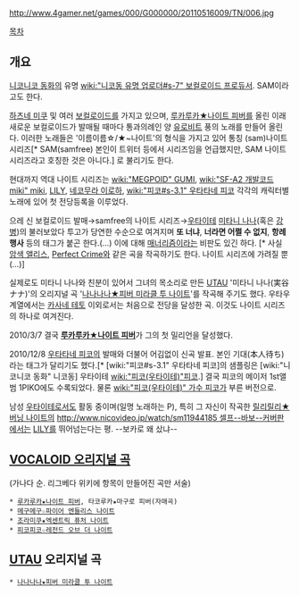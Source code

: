 http://www.4gamer.net/games/000/G000000/20110516009/TN/006.jpg

[[목차]]
== 개요 ==
[[니코니코 동화]]의 유명 [[wiki:"니코동 유명 업로더#s-7" 보컬로이드 프로듀서]]. SAM이라고도 한다.

[[하츠네 미쿠]] 및 여러 [[보컬로이드]]를 가지고 있으며, [[루카루카★나이트 피버]]를 올린 이래 새로운 보컬로이드가 발매될 때마다 통과의례인 양 [[유로비트]] 풍의 노래를 만들어 올린다. 이러한 노래들은 '이름이름☆/★~나이트'의 형식을 가지고 있어 통칭 (sam)나이트 시리즈[* SAM(samfree) 본인이 트위터 등에서 시리즈임을 언급했지만, SAM 나이트 시리즈라고 호칭한 것은 아니다.] 로 불리기도 한다.

현대까지 역대 나이트 시리즈는 [[wiki:"MEGPOID" GUMI]], [[wiki:"SF-A2 개발코드 miki" miki]], [[LILY]], [[네코무라 이로하]], [[wiki:"피코#s-3.1" 우타타네 피코]] 각각의 캐릭터별 노래에 있어 첫 전당등록을 이루었다.

으레 신 보컬로이드 발매→samfree의 나이트 시리즈→[[우타이테]] [[미타니 나나]](혹은 [[강병]])의 불러보았다 투고가 당연한 수순으로 여겨지며 '''또 너냐''', '''너라면 어쩔 수 없지''', '''항례행사''' 등의 태그가 붙곤 한다.(…) 이에 대해 [[매너리즘]]이라는 비판도 있긴 하다. [* 사실 [[암색 앨리스]], [[Perfect Crime]]와 같은 곡을 작곡하기도 한다. 나이트 시리즈에 가려질 뿐(…)]

실제로도 미타니 나나와 친분이 있어서 그녀의 목소리로 만든 [[UTAU]] '미타니 나나(実谷ナナ)'의 오리지널 곡 '[[나나나나★피버 미라클 투 나이트]]'를 작곡해 주기도 했다. 우타우 계열에서는 [[카사네 테토]] 이외로서는 처음으로 전당을 달성한 곡. 이것도 나이트 시리즈의 하나로 여겨진다.

2010/3/7 결국 '''[[루카루카★나이트 피버]]'''가 그의 첫 밀리언을 달성했다.

2010/12/8 [[우타타네 피코]]의 발매와 더불어 어김없이 신곡 발표. 본인 기대(本人待ち)라는 태그가 달리기도 했다.[* [wiki:"피코#s-3.1" 우타타네 피코]의 샘플링은 [wiki:"니코니코 동화" 니코동] 우타이테 [[wiki:"피코(우타이테)"피코]].] 결국 피코의 메이저 1st앨범 1PIKO에도 수록되었다. 물론 [[wiki:"피코(우타이테)" 가수 피코]]가 부른 버전으로.

남성 [[우타이테]]로서도 활동 중이며(일명 노래하는 P), 특히 그 자신이 작곡한 [[릴리릴리★버닝 나이트]]의 [[http://www.nicovideo.jp/watch/sm11944185 셀프--바보--커버판]]에서는 [[LILY]]를 뛰어넘는다는 평. --보카로 왜 샀냐--


== [[VOCALOID 오리지널 곡]] ==
(가나다 순. 리그베다 위키에 항목이 만들어진 곡만 서술)
 * [[루카루카★나이트 피버]], 타코루카★마구로 피버(자매곡)
 * [[메구메구☆파이어 엔들리스 나이트]]
 * [[조라미쿠★엑센트릭 퓨처 나이트]]
 * [[피코피코☆레전드 오브 더 나이트]]

== [[UTAU]] 오리지널 곡 ==
 * [[나나나나★피버 미라클 투 나이트]]
